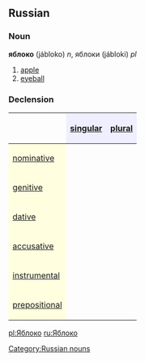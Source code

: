 ==Russian==
[[Category:Russian nouns]]
===Noun===
'''яблоко''' (jábloko) ''n'', яблоки (jábloki) ''pl''

#[[apple]]
#[[eyeball]]

===Declension===
{| border="1" cellpadding="4" cellspacing="0"
!
! style="background-color: #EFEFFF" align="center"|[[singular]]
! style="background-color: #EFEFFF" align="center"|[[plural]]
|-
! style="background-color: #FFFFE0" align="left"|[[nominative case|nominative]]
| align="center"|{{RUchar|я́блоко}}
| align="center"|{{RUchar|я́блоки}}
|-
! style="background-color: #FFFFE0" align="left"|[[genitive case|genitive]]
| align="center"|{{RUchar|я́блока}}
| align="center"|{{RUchar|я́блок}}
|-
! style="background-color: #FFFFE0" align="left"|[[dative case|dative]]
| align="center"|{{RUchar|я́блоку}}
| align="center"|{{RUchar|я́блокам}}
|-
! style="background-color: #FFFFE0" align="left"|[[accusative case|accusative]]
| align="center"|{{RUchar|я́блоко}}
| align="center"|{{RUchar|я́блоки}}
|-
! style="background-color: #FFFFE0" align="left"|[[instrumental case|instrumental]]
| align="center"|{{RUchar|я́блоком}}
| align="center"|{{RUchar|я́блоками}}
|-
! style="background-color: #FFFFE0" align="left"|[[prepositional case|prepositional]]
| align="center"|{{RUchar|о я́блоке}}
| align="center"|{{RUchar|о я́блоках}}
|}

[[pl:Яблоко]]
[[ru:Яблоко]]